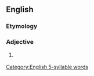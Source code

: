 ==English==

===Etymology===
{{prefix|en|un|disputable}}

===Adjective===
{{en-adj}}

# {{lb|en|less common}} {{alt form|en|indisputable}}

[[Category:English 5-syllable words]]